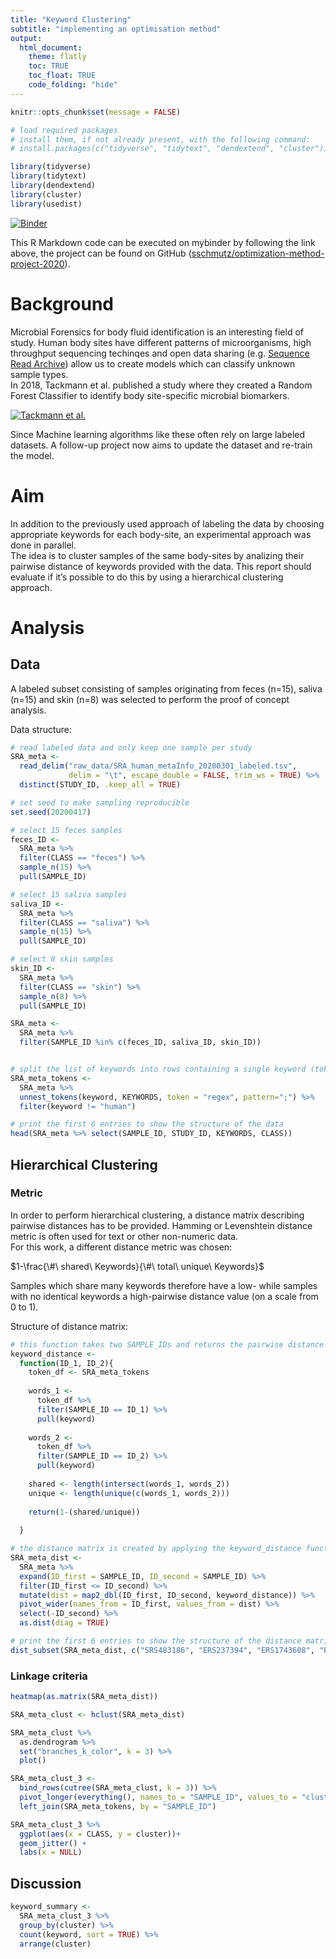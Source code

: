 ```yaml
---
title: "Keyword Clustering"
subtitle: "implementing an optimisation method"
output:
  html_document:
    theme: flatly
    toc: TRUE
    toc_float: TRUE
    code_folding: "hide"
---
```


```r

knitr::opts_chunk$set(message = FALSE)

# load required packages
# install them, if not already present, with the following command:
# install.packages(c("tidyverse", "tidytext", "dendextend", "cluster"))

library(tidyverse)
library(tidytext)
library(dendextend)
library(cluster)
library(usedist)
```

[![Binder](https://mybinder.org/badge_logo.svg)](https://mybinder.org/v2/gh/sschmutz/optimization-method-project-2020/master?urlpath=rstudio)

This R Markdown code can be executed on mybinder by following the link above, the project can be found on GitHub ([sschmutz/optimization-method-project-2020](https://github.com/sschmutz/optimization-method-project-2020)).

# Background

<div class = "row">
  
<div class = "col-md-6">
Microbial Forensics for body fluid identification is an interesting field of study. Human body sites have different patterns of microorganisms, high throughput sequencing techinqes and open data sharing (e.g. [Sequence Read Archive](https://www.ncbi.nlm.nih.gov/sra)) allow us to create models which can classify unknown sample types.  
In 2018, Tackmann et al. published a study where they created a Random Forest Classifier to identify body site-specific microbial biomarkers.
</div>
  
<div class = "col-md-6">
[![Tackmann et al.](figures/publication_title.png)](https://microbiomejournal.biomedcentral.com/articles/10.1186/s40168-018-0565-6)
</div>
</div>

Since Machine learning algorithms like these often rely on large labeled datasets. A follow-up project now aims to update the dataset and re-train the model.

# Aim
In addition to the previously used approach of labeling the data by choosing appropriate keywords for each body-site, an experimental approach was done in parallel.  
The idea is to cluster samples of the same body-sites by analizing their pairwise distance of keywords provided with the data. This report should evaluate if it's possible to do this by using a hierarchical clustering approach.

# Analysis
## Data

A labeled subset consisting of samples originating from feces (n=15), saliva (n=15) and skin (n=8) was selected to perform the proof of concept analysis.

Data structure:

```r

# read labeled data and only keep one sample per study
SRA_meta <-
  read_delim("raw_data/SRA_human_metaInfo_20200301_labeled.tsv",
             delim = "\t", escape_double = FALSE, trim_ws = TRUE) %>%
  distinct(STUDY_ID, .keep_all = TRUE)

# set seed to make sampling reproducible
set.seed(20200417)

# select 15 feces samples
feces_ID <-
  SRA_meta %>%
  filter(CLASS == "feces") %>%
  sample_n(15) %>%
  pull(SAMPLE_ID)

# select 15 saliva samples
saliva_ID <-
  SRA_meta %>%
  filter(CLASS == "saliva") %>%
  sample_n(15) %>%
  pull(SAMPLE_ID)

# select 8 skin samples
skin_ID <-
  SRA_meta %>%
  filter(CLASS == "skin") %>%
  sample_n(8) %>%
  pull(SAMPLE_ID)

SRA_meta <-
  SRA_meta %>%
  filter(SAMPLE_ID %in% c(feces_ID, saliva_ID, skin_ID))


# split the list of keywords into rows containing a single keyword (token)
SRA_meta_tokens <-
  SRA_meta %>%
  unnest_tokens(keyword, KEYWORDS, token = "regex", pattern=";") %>%
  filter(keyword != "human")

# print the first 6 entries to show the structure of the data
head(SRA_meta %>% select(SAMPLE_ID, STUDY_ID, KEYWORDS, CLASS))
```

## Hierarchical Clustering
### Metric
In order to perform hierarchical clustering, a distance matrix describing pairwise distances has to be provided. Hamming or Levenshtein distance metric is often used for text or other non-numeric data.  
For this work, a different distance metric was chosen:


$1-\frac{\#\ shared\ Keywords}{\#\ total\ unique\ Keywords}$

Samples which share many keywords therefore have a low- while samples with no identical keywords a high-pairwise distance value (on a scale from 0 to 1).

Structure of distance matrix:
```r

# this function takes two SAMPLE_IDs and returns the pairwise distance
keyword_distance <-
  function(ID_1, ID_2){
    token_df <- SRA_meta_tokens
    
    words_1 <-
      token_df %>%
      filter(SAMPLE_ID == ID_1) %>%
      pull(keyword)
    
    words_2 <-
      token_df %>%
      filter(SAMPLE_ID == ID_2) %>%
      pull(keyword)
    
    shared <- length(intersect(words_1, words_2))
    unique <- length(unique(c(words_1, words_2)))
    
    return(1-(shared/unique))
    
  }

# the distance matrix is created by applying the keyword_distance function defined above
SRA_meta_dist <-
  SRA_meta %>%
  expand(ID_first = SAMPLE_ID, ID_second = SAMPLE_ID) %>%
  filter(ID_first <= ID_second) %>%
  mutate(dist = map2_dbl(ID_first, ID_second, keyword_distance)) %>%
  pivot_wider(names_from = ID_first, values_from = dist) %>%
  select(-ID_second) %>%
  as.dist(diag = TRUE)

# print the first 6 entries to show the structure of the distance matrix
dist_subset(SRA_meta_dist, c("SRS483186", "ERS237394", "ERS1743608", "ERS1232209", "ERS614262", "ERS1031177"))

```

### Linkage criteria

```r

heatmap(as.matrix(SRA_meta_dist))

```


```r

SRA_meta_clust <- hclust(SRA_meta_dist)

SRA_meta_clust %>%
  as.dendrogram %>%
  set("branches_k_color", k = 3) %>% 
  plot()

SRA_meta_clust_3 <-
  bind_rows(cutree(SRA_meta_clust, k = 3)) %>%
  pivot_longer(everything(), names_to = "SAMPLE_ID", values_to = "cluster") %>%
  left_join(SRA_meta_tokens, by = "SAMPLE_ID")

SRA_meta_clust_3 %>%
  ggplot(aes(x = CLASS, y = cluster))+
  geom_jitter() +
  labs(x = NULL)

```

## Discussion

```r

keyword_summary <- 
  SRA_meta_clust_3 %>%
  group_by(cluster) %>%
  count(keyword, sort = TRUE) %>%
  arrange(cluster)

```



